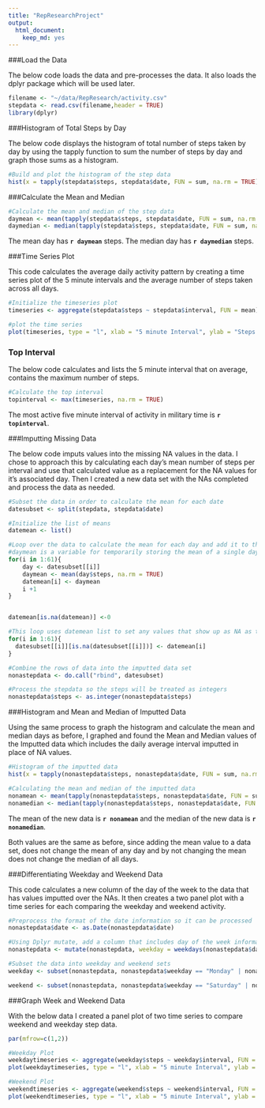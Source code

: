 ```yaml
---
title: "RepResearchProject"
output: 
  html_document: 
    keep_md: yes
---
```


###Load the Data

The below code loads the data and pre-processes the data. It also loads the dplyr package which will be used later.

```r

filename <- "~/data/RepResearch/activity.csv"
stepdata <- read.csv(filename,header = TRUE)
library(dplyr)

```

###Histogram of Total Steps by Day

The below code displays the histogram of total number of steps taken by day by using the tapply function to sum the number of steps by day and graph those sums as a histogram.

```r
#Build and plot the histogram of the step data
hist(x = tapply(stepdata$steps, stepdata$date, FUN = sum, na.rm = TRUE), xlab = "Steps Taken each Day", main = "Frequency of Steps Taken each Day")

```

###Calculate the Mean and Median 

```r
#Calculate the mean and median of the step data
daymean <- mean(tapply(stepdata$steps, stepdata$date, FUN = sum, na.rm = TRUE), na.rm = TRUE)
daymedian <- median(tapply(stepdata$steps, stepdata$date, FUN = sum, na.rm = TRUE), na.rm = TRUE)

```

The mean day has **`r daymean`** steps.
The median day has **`r daymedian`** steps.

###Time Series Plot

This code calculates the average daily activity pattern by creating a time series plot of the 5 minute intervals and the average number of steps taken across all days. 


```r
#Initialize the timeseries plot
timeseries <- aggregate(stepdata$steps ~ stepdata$interval, FUN = mean)

#plot the time series
plot(timeseries, type = "l", xlab = "5 minute Interval", ylab = "Steps in 5 minute Interval", main = "Average steps taken during 5 Minute Intervals")
```

### Top Interval

The below code calculates and lists the 5 minute interval that on average, contains the maximum number of steps. 


```r
#Calculate the top interval
topinterval <- max(timeseries, na.rm = TRUE)

```

The most active five minute interval of activity in military time is **`r topinterval`**. 

###Imputting Missing Data

The below code imputs values into the missing NA values in the data. I chose to approach this by calculating each day's mean number of steps per interval and use that calculated value as a replacement for the NA values for it's associated day. Then I created a new data set with the NAs completed and process the data as needed. 

```r
#Subset the data in order to calculate the mean for each date
datesubset <- split(stepdata, stepdata$date)

#Initialize the list of means
datemean <- list()

#Loop over the data to calculate the mean for each day and add it to the datemean list. 
#daymean is a variable for temporarily storing the mean of a single day, datemean is the larger list
for(i in 1:61){
    day <- datesubset[[i]]
    daymean <- mean(day$steps, na.rm = TRUE)
    datemean[i] <- daymean
    i +1
}


datemean[is.na(datemean)] <-0

#This loop uses datemean list to set any values that show up as NA as the mean for it's corresponding day.
for(i in 1:61){
  datesubset[[i]][is.na(datesubset[[i]])] <- datemean[i]
}

#Combine the rows of data into the imputted data set
nonastepdata <- do.call("rbind", datesubset)

#Process the stepdata so the steps will be treated as integers
nonastepdata$steps <- as.integer(nonastepdata$steps)

```

###Histogram and Mean and Median of Imputted Data

Using the same process to graph the histogram and calculate the mean and median days as before, I graphed and found the Mean and Median values of the Imputted data which includes the daily average interval imputted in place of NA values.

```r
#Histogram of the imputted data
hist(x = tapply(nonastepdata$steps, nonastepdata$date, FUN = sum, na.rm = TRUE), xlab = "Steps Taken each Day", main = "Frequency of Steps Taken each Day")

#Calculating the mean and median of the imputted data
nonamean <- mean(tapply(nonastepdata$steps, nonastepdata$date, FUN = sum, na.rm = TRUE), na.rm = TRUE)
nonamedian <- median(tapply(nonastepdata$steps, nonastepdata$date, FUN = sum, na.rm = TRUE), na.rm = TRUE)

```

The mean of the new data is **`r nonamean`** and the median of the new data is **`r nonamedian`**. 

Both values are the same as before, since adding the mean value to a data set, does not change the mean of any day and by not changing the mean does not change the median of all days. 

###Differentiating Weekday and Weekend Data

This code calculates a new column of the day of the week to the data that has values imputted over the NAs. It then creates a two panel plot with a time series for each comparing the weekday and weekend activity.

```r
#Preprocess the format of the date information so it can be processed
nonastepdata$date <- as.Date(nonastepdata$date)

#Using Dplyr mutate, add a column that includes day of the week information
nonastepdata <- mutate(nonastepdata, weekday = weekdays(nonastepdata$date))

#Subset the data into weekday and weekend sets
weekday <- subset(nonastepdata, nonastepdata$weekday == "Monday" | nonastepdata$weekday == "Tuesday" | nonastepdata$weekday =="Wednesday" | nonastepdata$weekday =="Thursday" | nonastepdata$weekday =="Friday")

weekend <- subset(nonastepdata, nonastepdata$weekday == "Saturday" | nonastepdata$weekday =="Sunday")
```


###Graph Week and Weekend Data

With the below data I created a panel plot of two time series to compare weekend and weekday step data.

```r
par(mfrow=c(1,2))

#Weekday Plot
weekdaytimeseries <- aggregate(weekday$steps ~ weekday$interval, FUN = mean)
plot(weekdaytimeseries, type = "l", xlab = "5 minute Interval", ylab = "Steps in 5 minute Interval", main = "WeekdayAverage")

#Weekend Plot
weekendtimeseries <- aggregate(weekend$steps ~ weekend$interval, FUN = mean)
plot(weekendtimeseries, type = "l", xlab = "5 minute Interval", ylab = "Steps in 5 minute Interval", main = "WeekendAverage")

```






